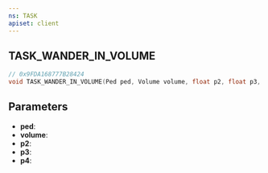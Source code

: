 ```yaml
---
ns: TASK
apiset: client
---
```

## TASK_WANDER_IN_VOLUME

```c
// 0x9FDA168777B28424
void TASK_WANDER_IN_VOLUME(Ped ped, Volume volume, float p2, float p3, int p4);
```


## Parameters
* **ped**:
* **volume**:
* **p2**:
* **p3**:
* **p4**: